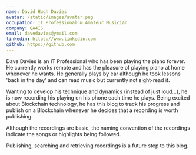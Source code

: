 ```yaml
---
name: David Hugh Davies
avatar: /static/images/avatar.png
occupation: IT Professional & Amateur Musician
company: QA4IS
email: davedavies@ymail.com
linkedin: https://www.linkedin.com
github: https://github.com
---
```


Dave Davies is an IT Professional who has been playing the piano forever. He currently works remote and has the pleasure of playing piano at home whenever he wants. He generally plays by ear although he took lessons 'back in the day' and can read music but currently not sight-read it.

Wanting to develop his technique and dynamics (instead of just loud...), he is now recording his playing on his phone each time he plays. Being excited about Blockchain technology, he has this blog to track his progress and publish on a Blockchain whenever he decides that a recording is worth publishing.

Although the recordings are basic, the naming convention of the recordings indicate the songs or highlights being followed.

Publishing, searching and retrieving recordings is a future step to this blog.

